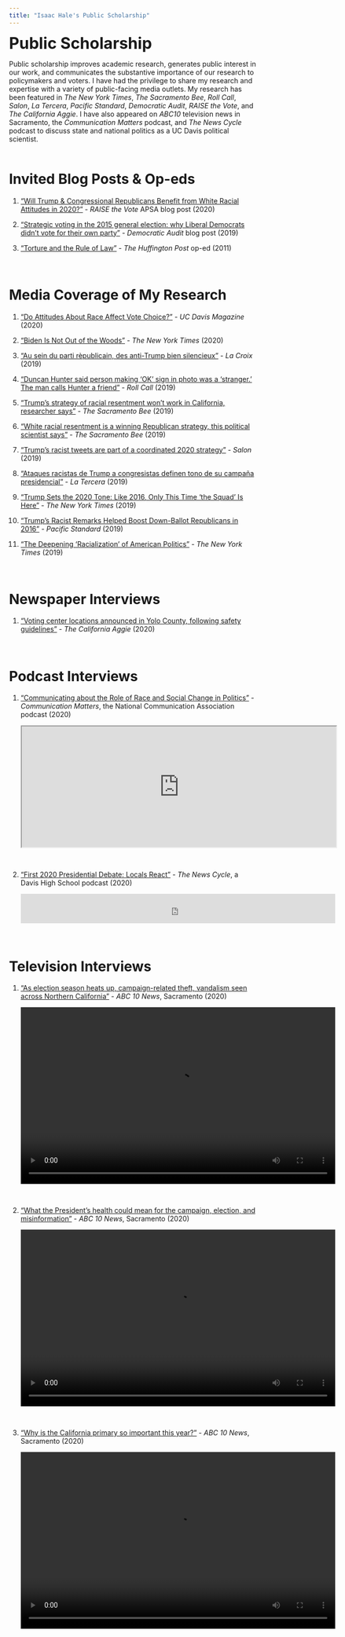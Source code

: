 ```yaml
---
title: "Isaac Hale's Public Scholarship"
---
```


<head>
<title>Isaac Hale's Public Scholarship</title>

<!-- Global site tag (gtag.js) - Google Analytics -->
<script async src="https://www.googletagmanager.com/gtag/js?id=UA-140699540-1"></script>
<script>
  window.dataLayer = window.dataLayer || [];
  function gtag(){dataLayer.push(arguments);}
  gtag('js', new Date());

  gtag('config', 'UA-140699540-1');
</script>
</head>

<font size="+3"><b>Public Scholarship</b></font>


Public scholarship improves academic research, generates public interest in our work, and communicates the substantive importance of our research to policymakers and voters. I have had the privilege to share my research and expertise with a variety of public-facing media outlets. My research has been featured in <i>The New York Times</i>, <i>The Sacramento Bee</i>, <i>Roll Call</i>, <i>Salon</i>, <i>La Tercera</i>, <i>Pacific Standard</i>, <i>Democratic Audit</i>, <i>RAISE the Vote</i>, and <i>The California Aggie</i>. I have also appeared on <i>ABC10</i> television news in Sacramento, the <i>Communication Matters</i> podcast, and <i>The News Cycle</i> podcast to discuss state and national politics as a UC Davis political scientist. <br><br>

# Invited Blog Posts & Op-eds

<ol>

 <li> <a href="https://connect.apsanet.org/raisethevote/2020/07/22/will-trump-congressional-republicans-benefit-from-white-racial-attitudes-in-2020/">"Will Trump & Congressional Republicans Benefit from White Racial Attitudes in 2020?"</a> - <i>RAISE the Vote</i> APSA blog post (2020)

<li> <a href="https://tinyurl.com/yxluq74p">"Strategic voting in the 2015 general election: why Liberal Democrats didn’t vote for their own party"</a> - <i>Democratic Audit</i> blog post (2019)

<li> <a href="https://www.huffingtonpost.com/isaac-hale/torture-and-the-rule-of-l_b_814272.html">"Torture and the Rule of Law"</a> - <i>The Huffington Post</i> op-ed (2011)
</ol>
<br>

# Media Coverage of My Research

<ol>

<li> <a href="https://magazine.ucdavis.edu/do-attitudes-about-race-affect-vote-choice/">"Do Attitudes About Race Affect Vote Choice?"</a> - <i>UC Davis Magazine</i> (2020)

<li> <a href="https://nyti.ms/3jWSW5b">"Biden Is Not Out of the Woods"</a> - <i>The New York Times</i> (2020)

 <li> <a href="https://tinyurl.com/yyc32ssr">"Au sein du  parti rèpublicain, des anti-Trump bien silencieux"</a> - <i>La Croix</i> (2019)
 
 <li> <a href="https://tinyurl.com/y3ksxsjn">"Duncan Hunter said person making ‘OK’ sign in photo was a ‘stranger.’ The man calls Hunter a friend"</a> - <i>Roll Call</i> (2019)
 
 <li> <a href="https://tinyurl.com/y3ssqw3y">"Trump’s strategy of racial resentment won’t work in California, researcher says"</a> - <i>The Sacramento Bee</i> (2019)
 
 <li> <a href="https://tinyurl.com/y5vrkrxb">"White racial resentment is a winning Republican strategy, this political scientist says"</a> - <i>The Sacramento Bee</i> (2019)
 
 <li> <a href="https://tinyurl.com/y5yz9wem">"Trump's racist tweets are part of a coordinated 2020 strategy"</a> - <i>Salon</i> (2019)
 
 <li> <a href="https://tinyurl.com/y5y2de8e">"Ataques racistas de Trump a congresistas definen tono  de su campaña presidencial"</a> - <i>La Tercera</i> (2019)
 
 <li> <a href="https://nyti.ms/2XUY7Xg">"Trump Sets the 2020 Tone: Like 2016, Only This Time ‘the Squad’ Is Here"</a> - <i>The New York Times</i> (2019)
 
 <li> <a href="https://tinyurl.com/yynrxtlc">"Trump's Racist Remarks Helped Boost Down-Ballot Republicans in 2016"</a> - <i>Pacific Standard</i> (2019)
 
<li> <a href="https://nyti.ms/2IOsZqq">"The Deepening ‘Racialization’ of American Politics"</a> - <i>The New York Times</i> (2019)
 
</ol>
<br>

# Newspaper Interviews

<ol>

 <li> <a href="https://tinyurl.com/y5e93zpu">"Voting center locations announced in Yolo County, following safety guidelines"</a> - <i>The California Aggie</i> (2020)
   <br style="line-height:0px;" />
</ol>
<br>

# Podcast Interviews


<ol>

<li> <a href="https://natcompodcast.podbean.com/e/bonus-communicating-about-the-role-of-race-and-social-change-in-politics/">"Communicating about the Role of Race and Social Change in Politics"</a> - <i>Communication Matters</i>, the National Communication Association podcast (2020)
   <br style="line-height:0px;" />
   
<iframe width="640" height="246" iframe title="BONUS: Communicating about the Role of Race and Social Change in Politics" src="https://www.podbean.com/media/player/fguap-eeb9c8?from=usersite&vjs=1&skin=1&fonts=Helvetica&auto=0&download=1" scrolling="no"></iframe></li>
<br>

 <li> <a href="http://www.bluedevilhub.com/2020/10/05/first-2020-presidential-debate-locals-react/">"First 2020 Presidential Debate: Locals React "</a> - <i>The News Cycle</i>, a Davis High School podcast (2020)
   <br style="line-height:0px;" />

<iframe width="640" height="60" src="http://www.bluedevilhub.com/?powerpress_embed=39877-podcast&amp;powerpress_player=mediaelement-audio" frameborder="0" autoplay="false" scrolling="no"></iframe></li>

</ol>
<br>

# Television Interviews

<ol>

 <li> <a href="https://www.abc10.com/article/news/politics/as-election-season-heats-up-an-increase-in-campaign-related-theft-vandalism-seen-across-northern-california/103-d7a9ca98-6a01-437b-a81e-4c4596f0b1c1">"As election season heats up, campaign-related theft, vandalism seen across Northern California"</a> - <i>ABC 10 News</i>, Sacramento (2020)

<video width="640" height="360" controls>
  <source src="https://github.com/isaacdhale/personal_site/raw/master/videos/vandalism.mp4" type="video/mp4">
</video> 
<br>

 <li> <a href="https://www.abc10.com/article/news/health/coronavirus/what-the-presidents-health-could-mean-for-the-campaign-election-and-misinformation/103-b437506e-184d-422b-9a31-d5f495298f07">"What the President's health could mean for the campaign, election, and misinformation"</a> - <i>ABC 10 News</i>, Sacramento (2020)
 
 
<video width="640" height="360" controls>
  <source src="https://github.com/isaacdhale/personal_site/raw/master/videos/health.mp4" type="video/mp4">
</video> 
<br>

 <li> <a href="https://tinyurl.com/y4xe3hke">"Why is the California primary so important this year?"</a> - <i>ABC 10 News</i>, Sacramento (2020)

<video width="640" height="360" controls>
  <source src="https://github.com/isaacdhale/personal_site/raw/master/videos/primary.mp4" type="video/mp4">
</video> 


</ol>
